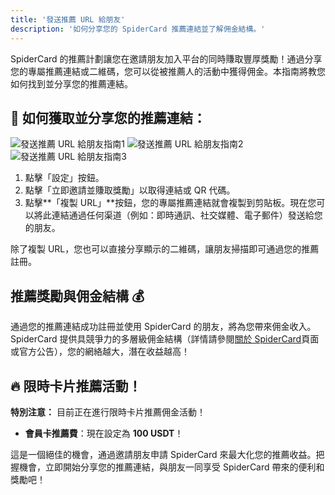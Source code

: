 ```yaml
---
title: '發送推薦 URL 給朋友'
description: '如何分享您的 SpiderCard 推薦連結並了解佣金結構。'
---
```


<Info>
SpiderCard 的推薦計劃讓您在邀請朋友加入平台的同時賺取豐厚獎勵！通過分享您的專屬推薦連結或二維碼，您可以從被推薦人的活動中獲得佣金。本指南將教您如何找到並分享您的推薦連結。
</Info>

## 📲 如何獲取並分享您的推薦連結：

![發送推薦 URL 給朋友指南1](https://milways.gitbook.io/~gitbook/image?url=https%3A%2F%2F576526375-files.gitbook.io%2F%7E%2Ffiles%2Fv0%2Fb%2Fgitbook-x-prod.appspot.com%2Fo%2Fspaces%252FWk98YWM2MHtAzSHwvK6L%252Fuploads%252FJSMZpXbSryiRXy6ufnhD%252F246.png%3Falt%3Dmedia%26token%3D5f1714a3-885d-47ec-a598-a8e789f56ad2&width=768&dpr=4&quality=100&sign=14ed4945&sv=2)
![發送推薦 URL 給朋友指南2](https://milways.gitbook.io/~gitbook/image?url=https%3A%2F%2F576526375-files.gitbook.io%2F%7E%2Ffiles%2Fv0%2Fb%2Fgitbook-x-prod.appspot.com%2Fo%2Fspaces%252FWk98YWM2MHtAzSHwvK6L%252Fuploads%252Fdj672f3CSwoltLDq4I2F%252F247.png%3Falt%3Dmedia%26token%3D686b672a-87c1-41bb-92cc-9770ae2ec5c5&width=768&dpr=4&quality=100&sign=b9d86069&sv=2)
![發送推薦 URL 給朋友指南3](https://milways.gitbook.io/~gitbook/image?url=https%3A%2F%2F576526375-files.gitbook.io%2F%7E%2Ffiles%2Fv0%2Fb%2Fgitbook-x-prod.appspot.com%2Fo%2Fspaces%252FWk98YWM2MHtAzSHwvK6L%252Fuploads%252FrSqKDmPQK9g3on6jh8Kz%252F248.png%3Falt%3Dmedia%26token%3D9f1d75a4-d015-401d-aebd-a46d0f827dd0&width=768&dpr=4&quality=100&sign=dfe93880&sv=2)

1.  點擊「設定」按鈕。
2.  點擊「立即邀請並賺取獎勵」以取得連結或 QR 代碼。
3.  點擊**「複製 URL」**按鈕，您的專屬推薦連結就會複製到剪貼板。現在您可以將此連結通過任何渠道（例如：即時通訊、社交媒體、電子郵件）發送給您的朋友。

<Tip>除了複製 URL，您也可以直接分享顯示的二維碼，讓朋友掃描即可通過您的推薦註冊。</Tip>

## 推薦獎勵與佣金結構 💰

通過您的推薦連結成功註冊並使用 SpiderCard 的朋友，將為您帶來佣金收入。SpiderCard 提供具競爭力的多層級佣金結構（詳情請參閱[關於 SpiderCard](aboutspidercard.mdx)頁面或官方公告），您的網絡越大，潛在收益越高！

## 🔥 限時卡片推薦活動！

**特別注意：** 目前正在進行限時卡片推薦佣金活動！

*   **會員卡推薦費**：現在設定為 **100 USDT**！

這是一個絕佳的機會，通過邀請朋友申請 SpiderCard 來最大化您的推薦收益。把握機會，立即開始分享您的推薦連結，與朋友一同享受 SpiderCard 帶來的便利和獎勵吧！
